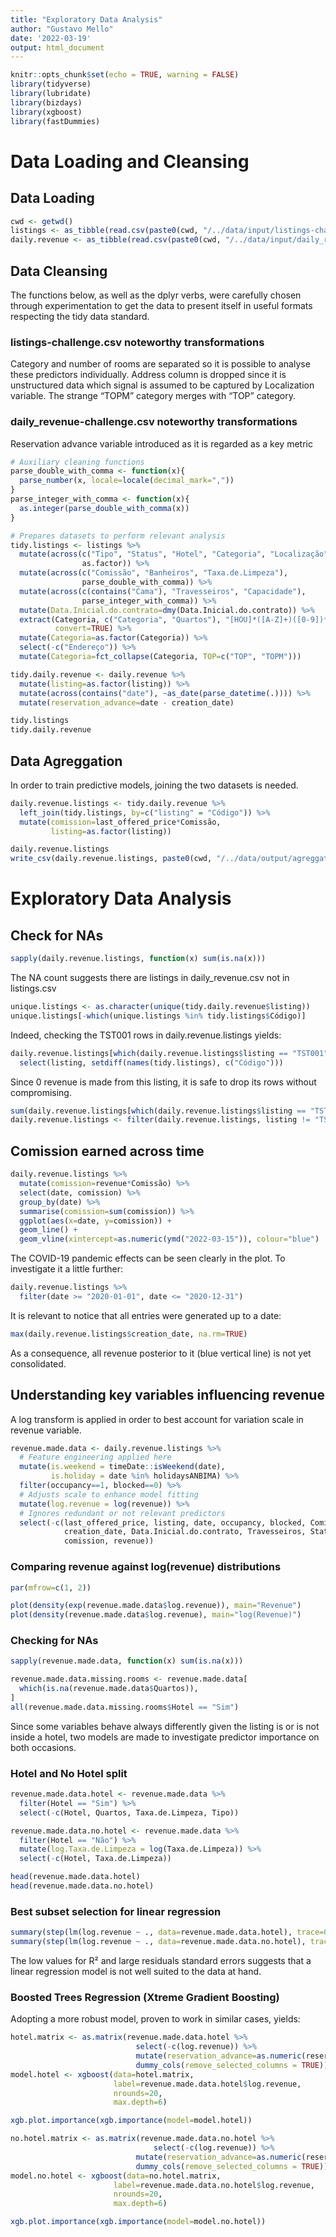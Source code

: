 ```yaml
---
title: "Exploratory Data Analysis"
author: "Gustavo Mello"
date: '2022-03-19'
output: html_document
---
```


```r
knitr::opts_chunk$set(echo = TRUE, warning = FALSE)
library(tidyverse)
library(lubridate)
library(bizdays)
library(xgboost)
library(fastDummies)
```

# Data Loading and Cleansing

## Data Loading
```r
cwd <- getwd()
listings <- as_tibble(read.csv(paste0(cwd, "/../data/input/listings-challenge.csv")))
daily.revenue <- as_tibble(read.csv(paste0(cwd, "/../data/input/daily_revenue-challenge.csv")))
```

## Data Cleansing
The functions below, as well as the dplyr verbs, were carefully chosen through experimentation to get the data to present itself in useful formats respecting the tidy data standard.

### listings-challenge.csv noteworthy transformations
Category and number of rooms are separated so it is possible to analyse these predictors individually. Address column is dropped since it is unstructured data which signal is assumed to be captured by Localization variable. The strange "TOPM" category merges with "TOP" category.

### daily_revenue-challenge.csv noteworthy transformations
Reservation advance variable introduced as it is regarded as a key metric

```r
# Auxiliary cleaning functions
parse_double_with_comma <- function(x){
  parse_number(x, locale=locale(decimal_mark=","))
}
parse_integer_with_comma <- function(x){
  as.integer(parse_double_with_comma(x))
}

# Prepares datasets to perform relevant analysis
tidy.listings <- listings %>%
  mutate(across(c("Tipo", "Status", "Hotel", "Categoria", "Localização"),
                as.factor)) %>%
  mutate(across(c("Comissão", "Banheiros", "Taxa.de.Limpeza"),
                parse_double_with_comma)) %>%
  mutate(across(c(contains("Cama"), "Travesseiros", "Capacidade"),
                parse_integer_with_comma)) %>%
  mutate(Data.Inicial.do.contrato=dmy(Data.Inicial.do.contrato)) %>%
  extract(Categoria, c("Categoria", "Quartos"), "[HOU]*([A-Z]+)([0-9])*Q*",
          convert=TRUE) %>%
  mutate(Categoria=as.factor(Categoria)) %>%
  select(-c("Endereço")) %>%
  mutate(Categoria=fct_collapse(Categoria, TOP=c("TOP", "TOPM")))

tidy.daily.revenue <- daily.revenue %>%
  mutate(listing=as.factor(listing)) %>%
  mutate(across(contains("date"), ~as_date(parse_datetime(.)))) %>%
  mutate(reservation_advance=date - creation_date)

tidy.listings
tidy.daily.revenue
```

## Data Agreggation
In order to train predictive models, joining the two datasets is needed.
```r
daily.revenue.listings <- tidy.daily.revenue %>%
  left_join(tidy.listings, by=c("listing" = "Código")) %>%
  mutate(comission=last_offered_price*Comissão,
         listing=as.factor(listing))

daily.revenue.listings
write_csv(daily.revenue.listings, paste0(cwd, "/../data/output/agreggated_data.csv"))
```

# Exploratory Data Analysis
## Check for NAs
```r
sapply(daily.revenue.listings, function(x) sum(is.na(x)))
```
The NA count suggests there are listings in daily_revenue.csv not in listings.csv
```r
unique.listings <- as.character(unique(tidy.daily.revenue$listing))
unique.listings[-which(unique.listings %in% tidy.listings$Código)]
```
Indeed, checking the TST001 rows in daily.revenue.listings yields:
```r
daily.revenue.listings[which(daily.revenue.listings$listing == "TST001"),] %>%
  select(listing, setdiff(names(tidy.listings), c("Código")))
```
Since 0 revenue is made from this listing, it is safe to drop its rows without compromising.
```r
sum(daily.revenue.listings[which(daily.revenue.listings$listing == "TST001"),]$revenue)
daily.revenue.listings <- filter(daily.revenue.listings, listing != "TST001")
```

## Comission earned across time
```r
daily.revenue.listings %>%
  mutate(comission=revenue*Comissão) %>%
  select(date, comission) %>%
  group_by(date) %>%
  summarise(comission=sum(comission)) %>%
  ggplot(aes(x=date, y=comission)) +
  geom_line() +
  geom_vline(xintercept=as.numeric(ymd("2022-03-15")), colour="blue")
```

The COVID-19 pandemic effects can be seen clearly in the plot. To investigate it a little further:
```r
daily.revenue.listings %>%
  filter(date >= "2020-01-01", date <= "2020-12-31")
```

It is relevant to notice that all entries were generated up to a date:
```r
max(daily.revenue.listings$creation_date, na.rm=TRUE)
```
As a consequence, all revenue posterior to it (blue vertical line) is not yet consolidated.

## Understanding key variables influencing revenue

A log transform is applied in order to best account for variation scale in revenue variable.
```r
revenue.made.data <- daily.revenue.listings %>%
  # Feature engineering applied here
  mutate(is.weekend = timeDate::isWeekend(date),
         is.holiday = date %in% holidaysANBIMA) %>%
  filter(occupancy==1, blocked==0) %>%
  # Adjusts scale to enhance model fitting
  mutate(log.revenue = log(revenue)) %>%
  # Ignores redundant or not relevant predictors
  select(-c(last_offered_price, listing, date, occupancy, blocked, Comissão,
            creation_date, Data.Inicial.do.contrato, Travesseiros, Status,
            comission, revenue))
```

### Comparing revenue against log(revenue) distributions
```r
par(mfrow=c(1, 2))

plot(density(exp(revenue.made.data$log.revenue)), main="Revenue")
plot(density(revenue.made.data$log.revenue), main="log(Revenue)")
```



### Checking for NAs
```r
sapply(revenue.made.data, function(x) sum(is.na(x)))
```
```r
revenue.made.data.missing.rooms <- revenue.made.data[
  which(is.na(revenue.made.data$Quartos)),
]
all(revenue.made.data.missing.rooms$Hotel == "Sim")
```
Since some variables behave always differently given the listing is or is not inside a hotel, two models are made to investigate predictor importance on both occasions.

### Hotel and No Hotel split
```r
revenue.made.data.hotel <- revenue.made.data %>%
  filter(Hotel == "Sim") %>%
  select(-c(Hotel, Quartos, Taxa.de.Limpeza, Tipo))

revenue.made.data.no.hotel <- revenue.made.data %>%
  filter(Hotel == "Não") %>%
  mutate(log.Taxa.de.Limpeza = log(Taxa.de.Limpeza)) %>%
  select(-c(Hotel, Taxa.de.Limpeza))

head(revenue.made.data.hotel)
head(revenue.made.data.no.hotel)
```

### Best subset selection for linear regression
```r
summary(step(lm(log.revenue ~ ., data=revenue.made.data.hotel), trace=0))
summary(step(lm(log.revenue ~ ., data=revenue.made.data.no.hotel), trace=0))
```
The low values for R² and large residuals standard errors suggests that a linear regression model is not well suited to the data at hand.

### Boosted Trees Regression (Xtreme Gradient Boosting)
Adopting a more robust model, proven to work in similar cases, yields:
```r
hotel.matrix <- as.matrix(revenue.made.data.hotel %>%
                            select(-c(log.revenue)) %>%
                            mutate(reservation_advance=as.numeric(reservation_advance)) %>%
                            dummy_cols(remove_selected_columns = TRUE)) 
model.hotel <- xgboost(data=hotel.matrix,
                       label=revenue.made.data.hotel$log.revenue,
                       nrounds=20,
                       max.depth=6)

xgb.plot.importance(xgb.importance(model=model.hotel))

no.hotel.matrix <- as.matrix(revenue.made.data.no.hotel %>%
                                select(-c(log.revenue)) %>%
                            mutate(reservation_advance=as.numeric(reservation_advance)) %>%
                            dummy_cols(remove_selected_columns = TRUE)) 
model.no.hotel <- xgboost(data=no.hotel.matrix,
                       label=revenue.made.data.no.hotel$log.revenue,
                       nrounds=20,
                       max.depth=6)

xgb.plot.importance(xgb.importance(model=model.no.hotel))
```

